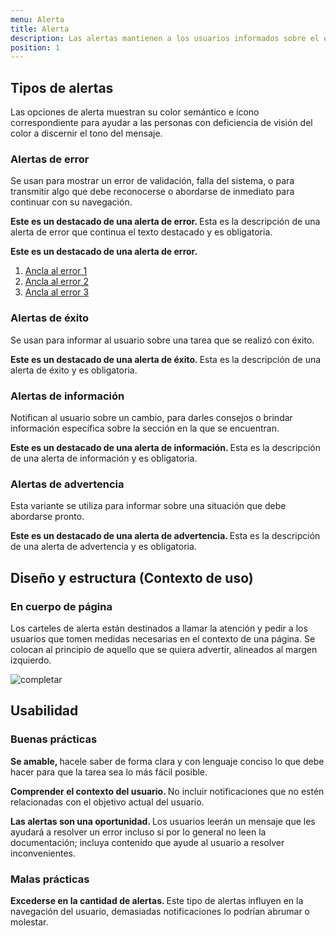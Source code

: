 ```yaml
---
menu: Alerta
title: Alerta
description: Las alertas mantienen a los usuarios informados sobre el estado del sistema y puede requerir o no que realicen una acción.
position: 1
---
```


## Tipos de alertas

Las opciones de alerta muestran su color semántico e ícono correspondiente para ayudar a las personas con deficiencia de visión del color a discernir el tono del mensaje.

### Alertas de error

Se usan para mostrar un error de validación, falla del sistema, o para transmitir algo que debe reconocerse o abordarse de inmediato para continuar con su navegación.

<div className="alert-wrapper">
  <div className="alert alert-danger" role="alert">
    <p>
      <strong>Este es un destacado de una alerta de error. </strong>
      Esta es la descripción de una alerta de error que continua el texto destacado y es obligatoria.
    </p>
  </div>
</div>

<div className="alert-wrapper">
  <div className="alert alert-danger alert-dismissible fade show" role="alert">
    <p>
      <strong>Este es un destacado de una alerta de error. </strong>
    </p>
    <ol>
      <li>
        <a href="#">Ancla al error 1</a>
      </li>
      <li>
        <a href="#">Ancla al error 2</a>
      </li>
      <li>
        <a href="#">Ancla al error 3</a>
      </li>
    </ol>
  </div>
</div>

### Alertas de éxito

Se usan para informar al usuario sobre una tarea que se realizó con éxito.

<div className="alert alert-success" role="alert">
  <p>
    <strong>Este es un destacado de una alerta de éxito. </strong>
    Esta es la descripción de una alerta de éxito y es obligatoria.
  </p>
</div>

### Alertas de información

Notifican al usuario sobre un cambio, para darles consejos o brindar información específica sobre la sección en la que se encuentran.

<div className="alert-wrapper">
  <div className="alert alert-info alert-dismissible fade show" role="alert">
    <p>
      <strong>Este es un destacado de una alerta de información. </strong>
      Esta es la descripción de una alerta de información y es obligatoria.
    </p>
  </div>
</div>

### Alertas de advertencia

Esta variante se utiliza para informar sobre una situación que debe abordarse pronto.

<div className="alert alert-primary" role="alert">
  <p>
    <strong>Este es un destacado de una alerta de advertencia. </strong>
    Esta es la descripción de una alerta de advertencia y es obligatoria.
  </p>
</div>

## Diseño y estructura (Contexto de uso)

### En cuerpo de página

Los carteles de alerta están destinados a llamar la atención y pedir a los usuarios que tomen medidas necesarias en el contexto de una página. Se colocan al principio de aquello que se quiera advertir, alineados al margen izquierdo.

![completar](/componentes/alerta/diseño_estructura.svg)

## Usabilidad

### Buenas prácticas

<div class="d-flex flex-row justify-content-start">
  <i class='bx bx-sm bxs-check-circle' style='color:#26874a'></i>
  <p class="pl-2">
    <strong>Se amable, </strong> 
    hacele saber de forma clara y con lenguaje conciso lo que debe hacer para que la tarea sea lo más fácil posible.
  </p>
</div>

<div class="d-flex flex-row justify-content-start">
  <i class='bx bx-sm bxs-check-circle' style='color:#26874a'></i>
  <p class="pl-2">
    <strong>Comprender el contexto del usuario. </strong> 
    No incluir notificaciones que no estén relacionadas con el objetivo actual del usuario.
  </p>
</div>

<div class="d-flex flex-row justify-content-start">
  <i class='bx bx-sm bxs-check-circle' style='color:#26874a'></i>
  <p class="pl-2">
    <strong>Las alertas son una oportunidad. </strong> 
    Los usuarios leerán un mensaje que les ayudará a resolver un error incluso si por lo general no leen la documentación; incluya contenido que ayude al usuario a resolver inconvenientes.
  </p>
</div>


### Malas prácticas

<div class="d-flex flex-row justify-content-start">
  <i class='bx bx-sm bxs-x-circle' style='color:#d02323'></i>
  <p class="pl-2">
    <strong>Excederse en la cantidad de alertas. </strong> 
    Este tipo de alertas influyen en la navegación del usuario, demasiadas notificaciones lo podrían abrumar o molestar.
  </p>
</div>
